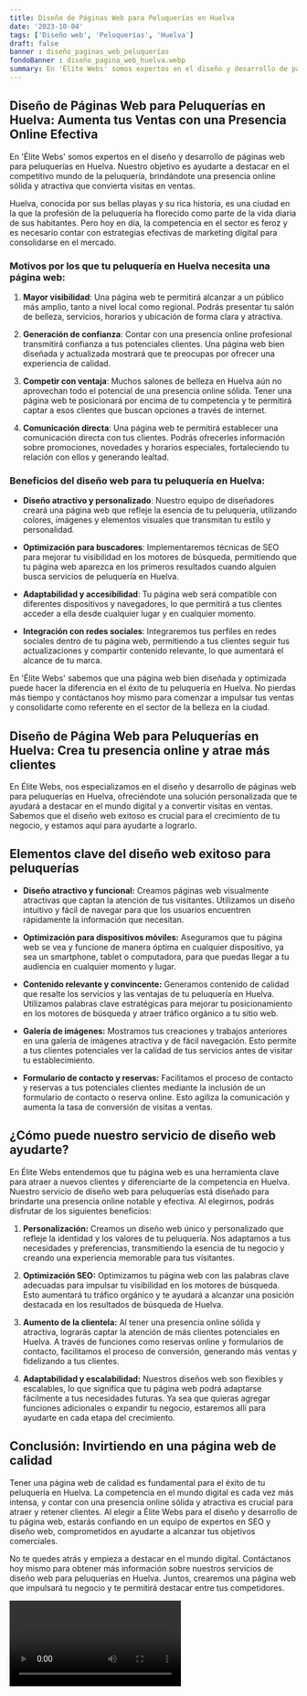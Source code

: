 ```yaml
---
title: Diseño de Páginas Web para Peluquerías en Huelva
date: '2023-10-04'
tags: ['Diseño web', 'Peluquerías', 'Huelva']
draft: false
banner : diseño_paginas_web_peluquerías
fondoBanner : diseño_pagina_web_huelva.webp
summary: En 'Élite Webs' somos expertos en el diseño y desarrollo de páginas web para peluquerías en Huelva. Nuestro objetivo es ayudarte a destacar en el competitivo mundo de la peluquería, brindándote una presencia online sólida y atractiva que convierta visitas en ventas.
---
```


## Diseño de Páginas Web para Peluquerías en Huelva: Aumenta tus Ventas con una Presencia Online Efectiva

En 'Élite Webs' somos expertos en el diseño y desarrollo de páginas web para peluquerías en Huelva. Nuestro objetivo es ayudarte a destacar en el competitivo mundo de la peluquería, brindándote una presencia online sólida y atractiva que convierta visitas en ventas.

Huelva, conocida por sus bellas playas y su rica historia, es una ciudad en la que la profesión de la peluquería ha florecido como parte de la vida diaria de sus habitantes. Pero hoy en día, la competencia en el sector es feroz y es necesario contar con estrategias efectivas de marketing digital para consolidarse en el mercado.

### Motivos por los que tu peluquería en Huelva necesita una página web:

1. **Mayor visibilidad**: Una página web te permitirá alcanzar a un público más amplio, tanto a nivel local como regional. Podrás presentar tu salón de belleza, servicios, horarios y ubicación de forma clara y atractiva.

2. **Generación de confianza**: Contar con una presencia online profesional transmitirá confianza a tus potenciales clientes. Una página web bien diseñada y actualizada mostrará que te preocupas por ofrecer una experiencia de calidad.

3. **Competir con ventaja**: Muchos salones de belleza en Huelva aún no aprovechan todo el potencial de una presencia online sólida. Tener una página web te posicionará por encima de tu competencia y te permitirá captar a esos clientes que buscan opciones a través de internet.

4. **Comunicación directa**: Una página web te permitirá establecer una comunicación directa con tus clientes. Podrás ofrecerles información sobre promociones, novedades y horarios especiales, fortaleciendo tu relación con ellos y generando lealtad.

### Beneficios del diseño web para tu peluquería en Huelva:

- **Diseño atractivo y personalizado**: Nuestro equipo de diseñadores creará una página web que refleje la esencia de tu peluquería, utilizando colores, imágenes y elementos visuales que transmitan tu estilo y personalidad.

- **Optimización para buscadores**: Implementaremos técnicas de SEO para mejorar tu visibilidad en los motores de búsqueda, permitiendo que tu página web aparezca en los primeros resultados cuando alguien busca servicios de peluquería en Huelva.

- **Adaptabilidad y accesibilidad**: Tu página web será compatible con diferentes dispositivos y navegadores, lo que permitirá a tus clientes acceder a ella desde cualquier lugar y en cualquier momento.

- **Integración con redes sociales**: Integraremos tus perfiles en redes sociales dentro de tu página web, permitiendo a tus clientes seguir tus actualizaciones y compartir contenido relevante, lo que aumentará el alcance de tu marca.

En 'Élite Webs' sabemos que una página web bien diseñada y optimizada puede hacer la diferencia en el éxito de tu peluquería en Huelva. No pierdas más tiempo y contáctanos hoy mismo para comenzar a impulsar tus ventas y consolidarte como referente en el sector de la belleza en la ciudad.

<GifSeo />

<Cta />

## Diseño de Página Web para Peluquerías en Huelva: Crea tu presencia online y atrae más clientes

En Élite Webs, nos especializamos en el diseño y desarrollo de páginas web para peluquerías en Huelva, ofreciéndote una solución personalizada que te ayudará a destacar en el mundo digital y a convertir visitas en ventas. Sabemos que el diseño web exitoso es crucial para el crecimiento de tu negocio, y estamos aquí para ayudarte a lograrlo.

## Elementos clave del diseño web exitoso para peluquerías

- **Diseño atractivo y funcional:** Creamos páginas web visualmente atractivas que captan la atención de tus visitantes. Utilizamos un diseño intuitivo y fácil de navegar para que los usuarios encuentren rápidamente la información que necesitan.

- **Optimización para dispositivos móviles:** Aseguramos que tu página web se vea y funcione de manera óptima en cualquier dispositivo, ya sea un smartphone, tablet o computadora, para que puedas llegar a tu audiencia en cualquier momento y lugar.

- **Contenido relevante y convincente:** Generamos contenido de calidad que resalte los servicios y las ventajas de tu peluquería en Huelva. Utilizamos palabras clave estratégicas para mejorar tu posicionamiento en los motores de búsqueda y atraer tráfico orgánico a tu sitio web.

- **Galería de imágenes:** Mostramos tus creaciones y trabajos anteriores en una galería de imágenes atractiva y de fácil navegación. Esto permite a tus clientes potenciales ver la calidad de tus servicios antes de visitar tu establecimiento.

- **Formulario de contacto y reservas:** Facilitamos el proceso de contacto y reservas a tus potenciales clientes mediante la inclusión de un formulario de contacto o reserva online. Esto agiliza la comunicación y aumenta la tasa de conversión de visitas a ventas.

## ¿Cómo puede nuestro servicio de diseño web ayudarte?

En Élite Webs entendemos que tu página web es una herramienta clave para atraer a nuevos clientes y diferenciarte de la competencia en Huelva. Nuestro servicio de diseño web para peluquerías está diseñado para brindarte una presencia online notable y efectiva. Al elegirnos, podrás disfrutar de los siguientes beneficios:

1. **Personalización:** Creamos un diseño web único y personalizado que refleje la identidad y los valores de tu peluquería. Nos adaptamos a tus necesidades y preferencias, transmitiendo la esencia de tu negocio y creando una experiencia memorable para tus visitantes.

2. **Optimización SEO:** Optimizamos tu página web con las palabras clave adecuadas para impulsar tu visibilidad en los motores de búsqueda. Esto aumentará tu tráfico orgánico y te ayudará a alcanzar una posición destacada en los resultados de búsqueda de Huelva.

3. **Aumento de la clientela:** Al tener una presencia online sólida y atractiva, lograrás captar la atención de más clientes potenciales en Huelva. A través de funciones como reservas online y formularios de contacto, facilitamos el proceso de conversión, generando más ventas y fidelizando a tus clientes.

4. **Adaptabilidad y escalabilidad:** Nuestros diseños web son flexibles y escalables, lo que significa que tu página web podrá adaptarse fácilmente a tus necesidades futuras. Ya sea que quieras agregar funciones adicionales o expandir tu negocio, estaremos allí para ayudarte en cada etapa del crecimiento.

## Conclusión: Invirtiendo en una página web de calidad

Tener una página web de calidad es fundamental para el éxito de tu peluquería en Huelva. La competencia en el mundo digital es cada vez más intensa, y contar con una presencia online sólida y atractiva es crucial para atraer y retener clientes. Al elegir a Élite Webs para el diseño y desarrollo de tu página web, estarás confiando en un equipo de expertos en SEO y diseño web, comprometidos en ayudarte a alcanzar tus objetivos comerciales.

No te quedes atrás y empieza a destacar en el mundo digital. Contáctanos hoy mismo para obtener más información sobre nuestros servicios de diseño web para peluquerías en Huelva. Juntos, crearemos una página web que impulsará tu negocio y te permitirá destacar entre tus competidores.

<Video />

<CtaBot job='Peluquerías' city='Huelva'/>

<Gmaps query='Huelva+españa+maps' />
